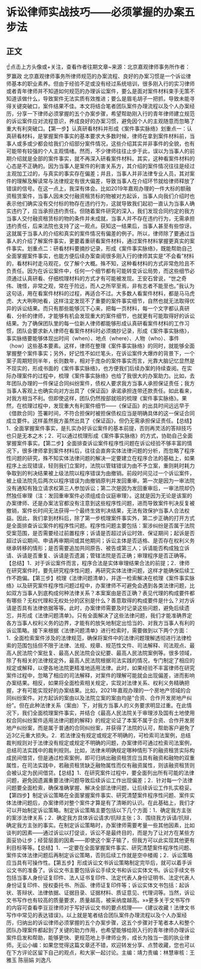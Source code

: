 # 诉讼律师实战技巧——必须掌握的办案五步法
## 正文
☝点击上方头像或+关注，查看作者往期文章~来源：北京嘉观律师事务所作者：罗赢政 北京嘉观律师事务所律师规范的办案流程、良好的办案习惯是一个诉讼律师基本的职业素养。但由于经验不足或没有经过系统培训，很多刚入行的实习律师或者青年律师并不知道如何规范的办理诉讼案件，要么是面对案件材料束手无策不知道该做什么，导致案件无法实质有效推进；要么是眉毛胡子一把抓，导致未能寻得关键突破口，案件结果不佳。本文将结合笔者团队案件办理流程以及个人办案经历，分享一下律师必须掌握的五个办案步骤，希望帮助刚入行的青年律师建立规范的诉讼案件应对流程意识，养成良好的办案习惯，避免因个人的主观随意而忽略了重大有利突破口。【第一步】认真研看材料并形成《案件事实脉络》划重点一：认真研看材料，是掌握案件事实的基本要求大多数时候，律师在拿到案件材料前，当事人或多或少都会给我们介绍部分案件情况，这些介绍其实并非事件的全貌，也有可能带有较强的个人主观情绪。然而，不少律师往往止步于此，误以为当事人的前期介绍就是全部的案件事实，就不再深入研看案件材料。其实，这种看案件材料的心态是不正确的。因为当事人是案件的利害关系方，其介绍的案件情况往往是经过主观加工过的，与真实的事实存在偏差；并且，当事人并非法律专业人员，其对案件的理解及解读常与法律规定有很大偏差，导致当事人在介绍环节就给律师释放了错误的信号。在这一点上，我深有体会。比如2019年嘉观办理的一件大标的额融资租赁案件，当事人因未交付融资租赁标的物被对方起诉，当事人向我们介绍时也表示他们确实没有交付标的物存在违约行为，这就导致我们起初一直认为当事人确实违约了，应当承担违约责任。但随着案件研究的深入，我们发现合同约定的我方当事人交付融资租赁标的物的条件并未成就，当事人并不存在违约行为，无需承担违约责任，后来法院也支持了这一观点。获知这一结果后，当事人甚至有些惊讶。这就属于当事人的介绍和真实的案件情况有偏差的例子。所以，律师除了要通过当事人的介绍了解案件事实，更要着重研看案件材料，通过案件材料掌握更真实的案件事实。划重点二：研看材料要摘抄记录，形成《案件事实脉络》，既能帮助自己全面掌握案件事实，也能方便后续办案查阅很多刚入行的律师其实是“不会看”材料的，看材料时走马观花，仅了解个大概。殊不知，这种看材料的方式非常危险且不负责任。因为在诉讼案件中，任何一个细节都有可能转变诉讼局势，而这些细节必须通过认真研看、仔细梳理材料的方式才有可能被发现。王安石曾说，“世之奇伟、瑰怪，非常之观，常在于险远，而人之所罕至焉，非有志者不能至也。”我认为这句话，用在看案件材料的过程，再适合不过。大多数人看案件材料，都是马马虎虎、大大咧咧地看，这样注定发现不了重要的案件事实细节，自然也就无法取得优异的诉讼结果。而只有那些能够沉下心来，把每一页材料，每一个文字都认真研看、分析的律师，才能够有机会发现重大的案件细节，也就更有可能取得好的诉讼结果。为了确保团队里的每一位新人律师都能够形成认真研看案件材料的工作习惯，团队会要求新人律师在看案件材料时必须摘抄记录，形成《案件事实脉络》，事实脉络要能够体现出时间（when）、地点（where）、人物（who）、事件（how）这些基本要素。这样，律师在整理《案件事实脉络》的同时，就能够全面掌握整个案件事实；另外，好记性不如烂笔头，在诉讼案件大爆炸的背景下，一个案子周期短则半年，长则数年，相对于庞杂的案件事实而言，光靠大脑记忆显然是不现实的，形成书面的《案件事实脉络》，也方便我们后续办案的持续查阅。在实际办理案件的过程中，梳理《案件事实脉络》也给了我很大的办案助力。比如，去年团队办理的一件保证合同纠纷案件，债权人要求我方当事人承担保证责任；我方当事人客观上也确实向对方出具了《保证函》承诺承担连带还款责任。如此看来，对我方相当不利。但即使这样，团队仍然按部就班的梳理《案件事实脉络》。果然，在梳理过程中，发现重大有利案件细节——《保证函》的出具时间远远早于《借款合同》签署时间，不符合担保时被担保债权应当是明确具体的这一保证合同成立要件。这样虽然我方虽然出具了《保证函》，但仍无需承担保证责任。【总结】1．全面掌握案件事实，是扎实办好诉讼案件的基本前提，否则再灵活的答辩技巧也只是无本之木；2．可以通过梳理形成《案件事实脉络》的方式，协助自己全面掌握案件事实。【第二步】全面排查诉讼案件程序性问题在诉讼经验不够丰富的情况下，很多律师拿到案件材料后，往往会直奔实体法律问题的分析，而忽略了程序性问题的研究，殊不知实体法律问题的解决一定要建立在程序合法的基础上，如果程序上出现错误，轻则我们立案时，法院以管辖错误为由不予立案，重则耗时耗力争取到的判决结果被上级法院以程序错误为由撤销。前段时间见过一个诉讼案件，被上级法院先后两次以程序错误为由撤销原判并发回重审。第一次是因为一审法院没有通知有独立请求权第三人参加诉讼；第二次是因为发回重审后，一审法院却仍然独任审理（注：发回重审案件必须组成合议庭审理）。这就是因为无论是该案的办案律师、还是办案法官都没有注意到这些程序性问题，进而导致案件判决反复被撤销，案件长时间无法获得一个最终生效判决结果，无法有效保护当事人合法权益。因此，我们拿到材料后，除了第一步梳理案件事实外，第二步正确的打开方式是全面排查诉讼案件的程序性问题。程序性问题主要包括：案涉纠纷是否属于法院受案范围，是否需要经过前置程序；诉请是否超过诉讼时效、保证期间；起诉是否超过诉讼期间、申请再审期间或其他期间；诉讼主体是否适格、是否存在权利义务继承转移的情形；是否需要追加共同原告、被告或第三人；诉请能否构成独立诉请、诉请是否重复、诉请是否遗漏；管辖法院是否正确；审理程序是否正确等。【总结】1．对于诉讼案件而言，程序合法是实体审理结果合法的前提；2．律师在研究案件时，要先研究程序性问题，再研究实体法律问题，这样才能确保后续工作不跑偏。【第三步】梳理《法律问题清单》，并逐一检索解决在梳理《案件事实脉络》以及研究案件程序性问题过程中，办案律师不可避免会遇到各类法律问题，比如双方当事人到底构成何种法律关系？本案案由是否正确？表见代理的构成要件都有哪些？无权代理和无权处分的区别是什么？善意取得的构成要件是什么？对方诉请是否具有法律依据等等。此时，办案律师需要及时记录这些问题，避免后续遗忘，并形成《法律问题清单》。只有全面解决了这些法律问题，我们才能准确界定各方当事人权利义务的边界，才能有的放矢地制定出恰当的、对我方当事人有利的诉讼策略。接下来根据《法律问题清单》进行检索时，需要做到以下两个方面：1．全面检索案件涉及的法律规范，确保将案件中的法律问题理解透彻进行法律检索的范围包括但不限于法律、法规、规章、规范性文件、司法解释、司法观点、最高人民法院个案批复、最高人民法院会议纪要、最高人民法院案例等。很多领域，除了有相关的法律规定外，最高人民法院根据司法实践的情况，专门制定了相应的规定或解释，以便各地法院更精准地适用法律。此时，如果经验不丰富律师在研究案件过程中，忽略了相应的司法解释，对案件的理解可能就会出现偏差，进而影响办案结果。相反，如果将全面检索相关规定，实现对法律关系、权利义务精确把握，才有可能实现好的办案结果。比如，2021年嘉观办理的一个房地产领域的合同纠纷案件。对方起诉的案由以及法院立案的案由均是“合资、合作开发房地产纠纷”。但在此种法律关系（案由）下，对我方当事人的义务要求明显过重。在此情况下，我们全面梳理案件事实，并结合《最高人民法院关于审理涉及国有土地使用权合同纠纷案件适用法律问题的解释》的规定论证了本案不属于合资、合作开发房地产纠纷案，而是属于普通的合同纠纷案，并获得了法院的认可，帮助客户避免了近3亿元重大损失。2．若法律没有规定或规定不明确的，可检索司法案例，总结裁判规则对于法律没有规定或规定不明确的问题，办案律师可通过检索司法案例，总结司法实践中的裁判规则。比如，法律未明确规定哪种情形下的融资租赁实际构成民间借贷，但是通过检索案例，即可归纳出融资租赁应当具有融资和融物的双重属性，在司法实践中，若融资租赁缺乏融物属性而仅有融资属性，则该融资租赁则会被认定为民间借贷。【总结】1．在研究案件过程中，要全面列出所有可能的法律问题，避免因遗漏重要法律问题导致后续诉讼工作出现偏差；2．针对每一个法律问题要全面检索，确保准确掌握、解决全部法律问题，让后续诉讼工作扎实稳妥。【第四步】制定诉讼策略在全面掌握案件事实、研究清楚案件程序性问题、案件实体法律问题后，办案律师对整个案件才算是有了清晰的认识。在此基础上，我们才可以开始制定诉讼策略。制定诉讼策略主要包括以下几个方面：1．确定我方主张的案涉法律关系；2．确定我方具体诉讼请求/抗辩主张；3．围绕我方诉请/抗辩，确定我方主张的事实。在制定诉讼策略时，办案律师需要考量一些其他因素，比如谈判的因素——通过诉讼以打促谈，诉讼不是最终目的，而是为了让对方在某些方面妥协让步；经营层面的因素——即使这个案子输了，但我方可以此实现其他更有利目标等等。【总结】1．一定要在全面掌握案件事实、研究清楚案件程序性问题、案件实体法律问题后再制定诉讼策略，否则后续工作就是空中楼阁；2．诉讼策略应当具有可操作性。【第五步】形成诉讼文书诉讼策略制定完毕后，就可以着手诉讼文书的准备了。诉讼文书主要包括诉讼手续文书和诉讼实体文书。诉讼手续文书包括当事人身份证复印件、法人证书复印件、法定代表人身份证明书、法定代表人身份证复印件、授权委托书、所函、律师证复印件等；诉讼实体文书包括：起诉状、答辩状、法律依据、证据目录、证据材料、质证意见、代理词等。当然，诉讼文书写作也有较高的质量要求，质量越高，被采纳度越高。»»更多关于文书写作的内容可查看李豆豆律师对于写好诉讼文书的要点梳理——《建议收藏！法律文书写作中常见的表达错误》。以上就是笔者结合团队案件办理流程以及个人办案经历，归纳出的诉讼律师必须掌握的五个办案步骤，这五个步骤对于笔者本人和整个团队办理案件都起到了关键的助力作用，也希望能够给刚入行的青年律师办理诉讼案件启发和帮助，能够更快、更规范地上手律师业务，成长为独当一面的执业律师。无讼小编：如果您觉得这篇文章还不错，欢迎转发分享、点赞收藏，您也可以在下方评论区留下自己的观点，和大家一起讨论。主编：靖力责编：林慧审核：王雅玉 陈丽娟 刘逸凡
